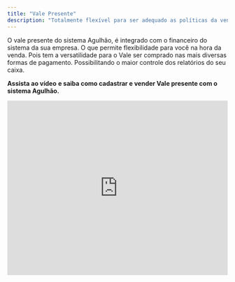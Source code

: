 ```yaml
---
title: "Vale Presente"
description: "Totalmente flexível para ser adequado as políticas da venda de Vale presente da sua empresa."
---
```


O vale presente do sistema Agulhão, é integrado com o financeiro do sistema da sua empresa. O que permite flexibilidade para você na hora da venda. Pois tem a versatilidade para o Vale ser comprado nas mais diversas formas de pagamento. Possibilitando o maior controle dos relatórios do seu caixa.

**Assista ao vídeo** **e saiba como cadastrar e vender Vale presente com o sistema Agulhão.**

<iframe width="100%" height="400" src="https://www.youtube.com/embed/KDz9VgcnqLE" title="Como Vender com Vale Presente | Clientes Aguhlão Web" frameborder="0" allow="accelerometer; autoplay; clipboard-write; encrypted-media; gyroscope; picture-in-picture; web-share" referrerpolicy="strict-origin-when-cross-origin" allowfullscreen />

Após o cadastro do vale presente, não é possível alterar nenhuma informação que já foi adicionada no mesmo, seja o recado ou os valores.

O Vale presente do sistema Agulhão funciona com o código de barras. O cliente compra o vale presente, e entrega à pessoa presenteada. A pessoa presenteada chega na loja com vale presente, escolhe os produtos e na hora do pagamento apresenta o vale presente. O caixa então escolhe a forma de pagamento como vale presente, que pode ser bipado ou digitado . Imagem(img04).

O Vale Presente do sistema Agulhão também permite o crédito de vale presente Após a primeira compra, Caso não tenha atingido ao valor máximo do vale presente, o cliente pode retornar a loja com o Vale presente, imagem(img02) que informa o valor total do vale presente e o valor que ficou para a próxima compra. E Termina de creditar os seus presentes.

O Vale presente comprado no crediário, pode ser consultado no menu **Financeiro - Contas a Receber**. As duplicatas de vale presente aparecerão com as iniciais **VP** e o código de barras ao lado. Como na imagem abaixo(img03).

![Untitled(3) Pn](/images/Untitled\(3\).png)

Veja o vídeo **Abaixo e saiba como consultar Vale Presente com saldo:**

<iframe width="100%" height="400" src="https://www.youtube.com/embed/iSkmVOgdpmw" title="Como Vender  Vale Presente e deixar o Saldo | Clientes Agulhão Web" frameborder="0" allow="accelerometer; autoplay; clipboard-write; encrypted-media; gyroscope; picture-in-picture; web-share" referrerpolicy="strict-origin-when-cross-origin" allowfullscreen />

O usuário também tem a permissão de abrir o pedido de um Vale presente, mas o vale presente será impresso somente após finalização da forma de pagamento.

Os Vales presentes que foram pedidos, mas que ainda não foram finalizados na forma de pagamento. Aparecerão na tabela com o código interno na coloração alaranjada, e não são liberados para a impressão. Como representado na imagem abaixo.

![Untitled(4) Pn](/images/Untitled\(4\).png)